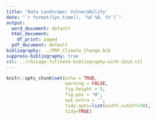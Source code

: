 ```yaml
---
title: 'Data Landscape: Vulnerability'
date: "`r format(Sys.time(), '%d %B, %Y')`"
output:
  word_document: default
  html_document:
    df_print: paged
  pdf_document: default
bibliography: ../PRP_Climate_Change.bib
suppress-bibliography: true
csl: ../chicago-fullnote-bibliography-with-ibid.csl
---
```



```r
knitr::opts_chunk$set(echo = TRUE, 
                      warning = FALSE, 
                      fig.height = 5, 
                      fig.pos = "H", 
                      out.extra = '',
                      tidy.opts=list(width.cutoff=50), 
                      tidy=TRUE)

```



